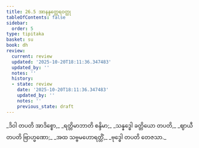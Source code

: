 ```yaml
---
title: 26.5 အာနန္ဒတ္ထေရဝတ္ထု
tableOfContents: false
sidebar:
  order: 5
type: tipitaka
basket: su
book: dh
review:
  current: review
  updated: '2025-10-20T18:11:36.347483'
  updated_by: ''
  notes: ''
  history:
  - state: review
    date: '2025-10-20T18:11:36.347483'
    updated_by: ''
    notes: ''
    previous_state: draft
---
```



<DynamicBreadcrumb />


<ReviewStatus review={frontmatter.review} showDetails={true} />

<HypothesisAnnotation frontmatter={frontmatter} />

<Division number="387" book="dh" e="ch" v="18" p="69">

<Paragraph number="415" type="verses" book="dh">
_ဒိဝါ တပတိ အာဒိစ္စော,_  
_ရတ္တိမာဘာတိ စန္ဒိမာ;_  
_သန္နဒ္ဓေါ ခတ္တိယော တပတိ,_  
_ဈာယီ တပတိ ဗြာဟ္မဏော;_  
_အထ သဗ္ဗမဟောရတ္တိံ,_  
_ဗုဒ္ဓေါ တပတိ တေဇသာ._
</Paragraph>
</Division>